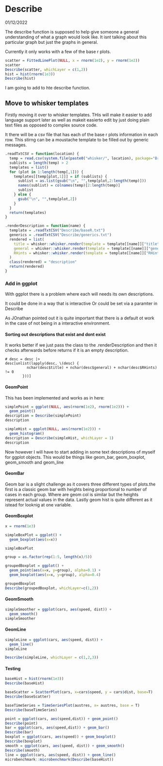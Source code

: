 # Describe
01/12/2022

The describe function is supposed to help give someone a general understanding of what a graph would look like. It isnt talking about this particular graph but just the graphs in general.

Currently it only works with a few of the base r plots.
```r
scatter = FittedLinePlot(NULL, x = rnorm(1e2), y = rnorm(1e2))
scatter
Describe(scatter, whichLayer = c(1,2))
hist = hist(rnorm(1e3))
Describe(hist)
```

I am going to add to hte describe function.

## Move to whisker templates
Firstly moving it over to whisker templates. THis will make it easier to add language support later as well as makeit easierto edit by just doing plain text files as opposed to complex source code.

It there  will be a csv file that has each of the base r plots information in each row.
This stirng can be a moustache template to be filled out by generic messages.

```r

.readTxtCSV = function(location) {
  temp = read.csv(system.file(paste0("whisker/", location), package="BrailleR"), header = T, as.is = T)
  sublists = length(temp) > 2
  templates = list()
  for (plot in 1:length(temp[,1])) {
    templates[[temp[plot,1]]] = if (sublists) {
      sublist = as.list(gsub("\n", "",temp[plot,2:length(temp)]))
      names(sublist) = colnames(temp)[2:length(temp)]
      sublist
    } else {
      gsub("\n", "",temp[plot,2])
    }
  }
  return(templates)
}

.renderDescription = function(name) {
  template = .readTxtCSV("Describe/baseR.txt")
  generics = .readTxtCSV("Describe/generics.txt")
  rendered = list(
    title = whisker::whisker.render(template = template[[name]]["title"], data=generics),
    general = whisker::whisker.render(template = template[[name]]["general"], data=generics),
    RHints = whisker::whisker.render(template = template[[name]]["RHints"], data=generics)
  )
  class(rendered) = "description"
  return(rendered)
}

```

### Add in ggplot
With ggplot there is a problem where each will needs its own descriptions.

It could be done in a way that is interactive
Or could be set via a paramter in Describe

As JOnathan pointed out it is quite important that there is a default ot work in the case of not being in a interactive environment.

#### Sorting out descriptions that exist and dont exist
It works better if we just pass the class to the .renderDescription and then it checks afterwards before returns if it is an empty description.

```
# desc = desc |>
desc[unlist(lapply(desc, \(desc) {
          nchar(desc$title) + nchar(desc$general) + nchar(desc$RHints) != 0
        }))]
```

#### GeomPoint

This has been implemented and works as in here:

```r
simplePoint = ggplot(NULL, aes(rnorm(1e2), rnorm(1e2))) +
  geom_point()
description = Describe(simplePoint)
description

simpleHist = ggplot(NULL, aes(rnorm(1e2))) +
  geom_histogram()
description = Describe(simpleHist, whichLayer = 1)
description
```

Now however I will have to start adding in some text descriptions of myself for ggplot objects. This would be things like geom_bar, geom_boxplot, geom_smooth and geom_line

#### GeomBar

Geom bar is a slight challenge as it covers three different types of plots.the first is a classic geom bar with heights being proportional to number of cases in each group. Where are geom col is similar but the heights represent actual values in the data. Lastly geom hist is quite different as it istead for looknig at one variable.

#### GeomBoxplot

```r
x = rnorm(1e3)

simpleBoxPlot = ggplot() +
  geom_boxplot(aes(x=x))

simpleBoxPlot

group = as.factor(rep(1:5, length(x)/5))

groupedBoxplot = ggplot() +
  geom_point(aes(x=x, y=group), alpha=0.1) + 
  geom_boxplot(aes(x=x, y=group), alpha=0.4)

groupedBoxplot
Describe(groupedBoxplot, whichLayer=c(1,2))
```

#### GeomSmooth
```r
simpleSmoother = ggplot(cars, aes(speed, dist)) + 
  geom_smooth()
simpleSmoother
```

#### GeomLine

```r
simpleLine = ggplot(cars, aes(speed, dist)) + 
  geom_line()
simpleLine

Describe(simpleLine, whichLayer = c(1,2,3))
```

#### Testing

```r
baseHist = hist(rnorm(1e3))
Describe(baseHist)

baseScatter = ScatterPlot(cars, x=cars$speed, y = cars$dist, base=T)
Describe(baseScatter)

baseTimeSeries = TimeSeriesPlot(austres, x= austres, base = T)
Describe(baseTimeSeries)

point = ggplot(cars, aes(speed,dist)) + geom_point()
Describe(point)
bar = ggplot(cars, aes(speed,dist)) + geom_bar()
Describe(bar)
boxplot = ggplot(cars, aes(speed)) + geom_boxplot()
Describe(boxplot)
smooth = ggplot(cars, aes(speed, dist)) + geom_smooth()
Describe(smooth)
line = ggplot(cars, aes(speed, dist)) + geom_line()
microbenchmark::microbenchmark(Describe(baseHist))
```
